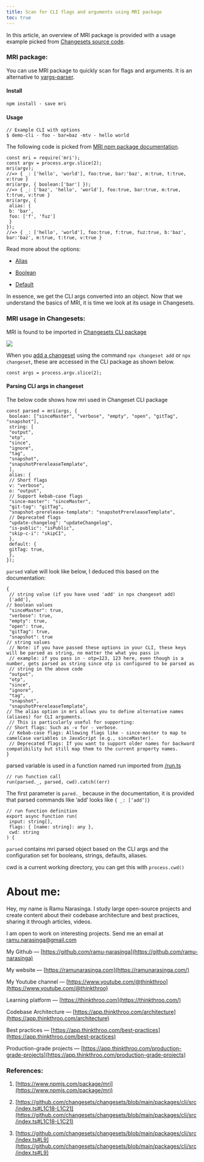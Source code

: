 ```yaml
---
title: Scan for CLI flags and arguments using MRI package
toc: true
---
```


In this article, an overview of MRI package is provided with a usage example picked from [Changesets source code](https://github.com/changesets/changesets/blob/main/packages/cli/src/index.ts#L1C18-L1C21).

### MRI package:

You can use MRI package to quickly scan for flags and arguments. It is an alternative to [yargs-parser](https://github.com/yargs/yargs-parser).

#### Install

```plaintext
npm install - save mri
```

#### Usage

```plaintext
// Example CLI with options 
$ demo-cli - foo - bar=baz -mtv - hello world
```

The following code is picked from [MRI npm package documentation](https://www.npmjs.com/package/mri).

```plaintext
const mri = require('mri');
const argv = process.argv.slice(2);
mri(argv);
//=> { _: ['hello', 'world'], foo:true, bar:'baz', m:true, t:true, v:true }
mri(argv, { boolean:['bar'] });
//=> { _: ['baz', 'hello', 'world'], foo:true, bar:true, m:true, t:true, v:true }
mri(argv, {
 alias: {
 b: 'bar',
 foo: ['f', 'fuz']
 }
});
//=> { _: ['hello', 'world'], foo:true, f:true, fuz:true, b:'baz', bar:'baz', m:true, t:true, v:true }
```

Read more about the options:

* [Alias](https://www.npmjs.com/package/mri#optionsalias)
    
* [Boolean](https://www.npmjs.com/package/mri#optionsboolean)
    
* [Default](https://www.npmjs.com/package/mri#optionsdefault)
    

In essence, we get the CLI args converted into an object. Now that we understand the basics of MRI, it is time we look at its usage in Changesets.

### MRI usage in Changesets:

MRI is found to be imported in [Changesets CLI package](https://github.com/changesets/changesets/blob/main/packages/cli/src/index.ts#L1)

![](https://cdn-images-1.medium.com/max/1600/1*824-bK3Ybw6r2Y59S43vNQ.png)

When you [add a changeset](https://github.com/changesets/changesets/blob/main/docs/intro-to-using-changesets.md#adding-changesets) using the command `npx changeset add` or `npx changeset`, these are accessed in the CLI package as shown below.

```plaintext
const args = process.argv.slice(2);
```

#### Parsing CLI args in changeset

The below code shows how mri used in Changeset CLI package

```plaintext
const parsed = mri(args, {
 boolean: ["sinceMaster", "verbose", "empty", "open", "gitTag", "snapshot"],
 string: [
 "output",
 "otp",
 "since",
 "ignore",
 "tag",
 "snapshot",
 "snapshotPrereleaseTemplate",
 ],
 alias: {
 // Short flags
 v: "verbose",
 o: "output",
 // Support kebab-case flags
 "since-master": "sinceMaster",
 "git-tag": "gitTag",
 "snapshot-prerelease-template": "snapshotPrereleaseTemplate",
 // Deprecated flags
 "update-changelog": "updateChangelog",
 "is-public": "isPublic",
 "skip-c-i": "skipCI",
 },
 default: {
 gitTag: true,
 },
});
```

`parsed` value will look like below, I deduced this based on the documentation:

```plaintext
{
 // string value (if you have used 'add' in npx changeset add)
 ['add'],
// boolean values
 "sinceMaster": true, 
 "verbose": true, 
 "empty": true, 
 "open": true, 
 "gitTag": true, 
 "snapshot": true
// string values
 // Note: if you have passed these options in your CLI, these keys will be parsed as string, no matter the what you pass in
 // example: if you pass in - otp=123, 123 here, even though is a number, gets parsed as string since otp is configured to be parsed as
 // string in the above code
 "output",
 "otp",
 "since",
 "ignore",
 "tag",
 "snapshot",
 "snapshotPrereleaseTemplate",
// The alias option in mri allows you to define alternative names (aliases) for CLI arguments.
 // This is particularly useful for supporting:
// Short flags: Such as -v for - verbose.
 // Kebab-case flags: Allowing flags like - since-master to map to camelCase variables in JavaScript (e.g., sinceMaster).
 // Deprecated flags: If you want to support older names for backward compatibility but still map them to the current property names.
}
```

parsed variable is used in a function named run imported from [/run.ts](https://github.com/changesets/changesets/blob/main/packages/cli/src/run.ts#L75-L88)

```plaintext
// run function call
run(parsed._, parsed, cwd).catch((err)
```

The first parameter is `pared._` because in the documentation, it is provided that parsed commands like ‘add’ looks like `{ _: [‘add’]}`

```plaintext
// run function definition
export async function run(
 input: string[],
 flags: { [name: string]: any },
 cwd: string
) {
```

`parsed` contains mri parsed object based on the CLI args and the configuration set for booleans, strings, defaults, aliases.

cwd is a current working directory, you can get this with `process.cwd()`

# **About me:**

Hey, my name is Ramu Narasinga. I study large open-source projects and create content about their codebase architecture and best practices, sharing it through articles, videos.

I am open to work on interesting projects. Send me an email at ramu.narasinga@gmail.com

My Github — [https://github.com/ramu-narasinga](https://github.com/ramu-narasinga)

My website — [https://ramunarasinga.com](https://ramunarasinga.com/)

My Youtube channel — [https://www.youtube.com/@thinkthroo](https://www.youtube.com/@thinkthroo)

Learning platform — [https://thinkthroo.com](https://thinkthroo.com/)

Codebase Architecture — [https://app.thinkthroo.com/architecture](https://app.thinkthroo.com/architecture)

Best practices — [https://app.thinkthroo.com/best-practices](https://app.thinkthroo.com/best-practices)

Production-grade projects — [https://app.thinkthroo.com/production-grade-projects](https://app.thinkthroo.com/production-grade-projects)

### References:

1. [https://www.npmjs.com/package/mri](https://www.npmjs.com/package/mri)
    
2. [https://github.com/changesets/changesets/blob/main/packages/cli/src/index.ts#L1C18-L1C21](https://github.com/changesets/changesets/blob/main/packages/cli/src/index.ts#L1C18-L1C21)
    
3. [https://github.com/changesets/changesets/blob/main/packages/cli/src/index.ts#L9](https://github.com/changesets/changesets/blob/main/packages/cli/src/index.ts#L9)
